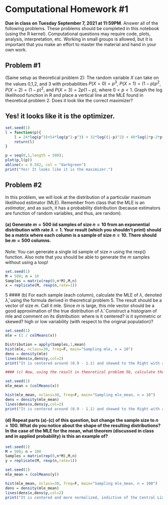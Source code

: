 # Computational Homework #1

**Due in class on Tuesday September 7, 2021 at 11:59PM**. Answer all of the following problems. These problems should be completed in this notebook (using the R kernel). Computational questions may require code, plots, analysis, interpretation, etc. Working in small groups is allowed, but it is important that you make an effort to master the material and hand in your own work. 

## Problem #1

(Same setup as theoretical problem 2): The random variable $X$ can take on the values 0,1,2, and 3 with probabilities $P(X = 0) = p^3$, $P(X = 1) = (1-p)p^2$, $P(X = 2) = (1-p)^2$, and $P(X = 3) = 2p(1-p)$, where $0 < p < 1$. Graph the log likelihood function in R and place a  vertical line at the MLE found in theoretical problem 2. Does it look like the correct maximizer?

## Yes! it looks like it is the optimizer.

```R
set.seed(1)
l = function(p){
    l = 24*log(p^3)+54*log(p^2-p^3) + 32*log((1-p)^2) + 40*log(2*p-2*p^2)
    return(l)
}

p = seq(0,1,length = 500);
plot(p,l(p))
abline(v = 0.582, col = "darkgreen")
print("Yes! It looks like it is the maximizer.")
```


## Problem #2

In this problem, we will look at the distribution of a particular maximum likelihood estimator (MLE). Remember from class that the MLE is an *estimator*, and as such, it has a probability distribution (because estimators are function of random variables, and thus, are random).

#### (a) Generate $m = 500$ iid samples of size $n=10$ from an exponential distribution with rate $\lambda = 1$. Your result (which you shouldn't print) should be a matrix where each column is a sample of size $n=10$. There should be $m = 500$ columns. 

Note: You can generate a single iid sample of size $n$ using the rexp() function. Also note that you should be able to generate the $m$ samples without using a loop!



```R
set.seed(1)
M = 500; n = 10
Samples = matrix(rep(0,n*M),M,n)
x = replicate(M, rexp(n,rate=1))
```
5
#### (b) For each sample (each column), calculate the MLE of $\lambda$, denoted $\widehat\lambda$, using the formula derived in theoretical problem 5. The result should be a vector of size $m$. Call it mle. Since $m$ is large, this mle vector should be a good approximation of the true distribution of $\widehat\lambda$. Construct a histogram of mle and comment on its distribution: where is it centered? is it symmetric or skewed? high or low variability (with respect to the original population)?


```R
set.seed(1)
mle = (1 / colMeans(x))

Distribution = apply(Samples,1,mean)
hist(mle, nclass=30, freq=F, main="Sampling mle, n = 10")
dens = density(mle)
lines(dens$x,dens$y,col=2)
print("It is centered around (0.9 - 1.1) and skewed to the Right with a High-variability.")
```


```R
#### (c) Now, using the result in theoretical problem 5b, calculate the MLE for the population mean (i.e., the expected value of the exponential distribution) for each sample that you constructed in part (a). call the resulting vector mle_mean. Then construct a histogram of mle_mean and comment on its distribution.
```


```R
set.seed(1)
mle_mean = (colMeans(x))

hist(mle_mean, nclass=30, freq=F, main="Sampling mle_mean, n = 10")
dens = density(mle_mean)
lines(dens$x,dens$y,col=2)
print("It is centered around (0.9 - 1.1) and skewed to the Right with a Low-variability.")
```

#### (d) Repeat parts (a)-(c) of this question, but change the sample size to $n = 100$. What do you notice about the shape of  the resulting distributions? In the case of the MLE for the mean, what theorem (discussed in class and in applied probability) is this an example of?


```R
set.seed(1)
M = 500; n = 100
Samples = matrix(rep(0,n*M),M,n)
y = replicate(M, rexp(n,rate=1))
```


```R
set.seed(1)
mle_mean = (colMeans(y))

hist(mle_mean, nclass=30, freq=F, main="Sampling mle_mean, n = 100")
dens = density(mle_mean)
lines(dens$x,dens$y,col=2)
print("It is centered and more normalized, indictive of the Central Limit Theorem.")
```


